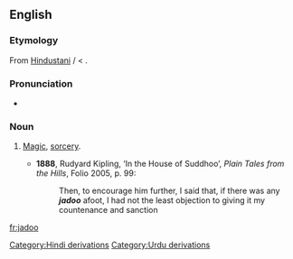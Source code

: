 ==English==

===Etymology===
From [[w:Hindustani|Hindustani]] {{term|जादू|tr=jādū|sc=Deva|lang=hi}} / {{term|جادو|tr=jādū|sc=ur-Arab|lang=ur}} < {{etyl|fa}} {{term|جادو|tr=jâdu|sc=fa-Arab|lang=fa}}.

===Pronunciation===
* {{IPA|/ˈdʒɑːduː/}}

===Noun===
{{en-noun|-}}

# {{Pakistan|India}} [[magic|Magic]], [[sorcery]].
#* '''1888''', Rudyard Kipling, ‘In the House of Suddhoo’, ''Plain Tales from the Hills'', Folio 2005, p. 99:
#*: Then, to encourage him further, I said that, if there was any '''''jadoo''''' afoot, I had not the least objection to giving it my countenance and sanction

[[Category:Hindi derivations]]
[[Category:Urdu derivations]]

[[fr:jadoo]]